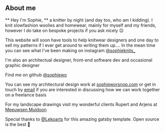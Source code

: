 ## About me

** Hey I'm  Sophie, **  a knitter by night (and day too, who am I kidding). I knit slowfashion woolies and homewear, mainly for myself and my friends, however I do take on bespoke projects if you ask nicely 😉

This website will soon have tools to help knitwear designers and one day to sell my patterns if I ever get around to writing them up.... 
In the mean time you can see what I've been making on instagram [@sophieknits_](https://www.instagram.com/sophieknits_/)

I'm also an architectual designer, front-end software dev and occasional graphic designer

Find me on github [@sophiewo](https://github.com/sophiewo)

You can see my architectural design work at [sophieworsnop.com](http://sophieworsnop.com) or get in touch by [email](mailto:sophie.g.worsnop@gmail.com) if you are interested in discussing how we can work together on a freelance basis

For my landscape drawings visit my wonderful clients Rupert and Arjens at [Meeuwsen Muldoon](https://www.meeuwsenmuldoon.com/)

Special thanks to [@Lekoarts](https://twitter.com/lekoarts_de) for this amazing gatsby template. Open source is the best 💛 